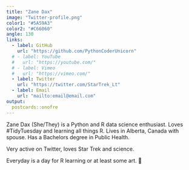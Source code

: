 ```yaml
---
title: "Zane Dax"
image: "Twitter-profile.png"
color1: "#5A59A3"
color2: "#C66060"
angle: 130
links:
  - label: GitHub
    url: "https://github.com/PythonCoderUnicorn"
  # - label: YouTube
  #   url: "https://youtube.com/"
  # - label: Vimeo
  #   url: "https://vimeo.com/"
  - label: Twitter
    url: "https://twitter.com/StarTrek_Lt"
  - label: Email
    url: "mailto:email@email.com"
output:
  postcards::onofre
---
```

 
Zane Dax (She/They) is a Python and R data science enthusiast. Loves #TidyTuesday and learning all things R. Lives in Alberta, Canada with spouse. Has a Bachelors degree in Public Health. 

Very active on Twitter, loves Star Trek and science. 

Everyday is a day for R learning or at least some art.  🌈


